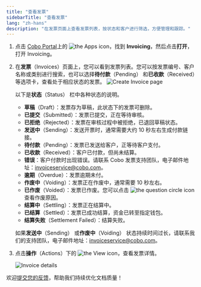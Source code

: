 ```yaml
---
title: "查看发票"
sidebarTitle: "查看发票"
lang: "zh-hans"
description: "在发票页面上查看发票列表，按状态和客户进行筛选，方便管理和跟踪。"
---
```

1. 点击 [Cobo Portal](https://portal.cobo.com/login)上的 <img src="/en/images/common/icon_apps.svg" className="icon" alt="the Apps icon"/>，找到 **Invoicing**，然后点击**打开**，打开 Invoicing。
2. 在**发票**（Invoices）页面上，您可以看到发票列表。您可以按发票编号、客户名称或类别进行搜索，也可以选择**待付款**（Pending） 和**已收款**（Received）等选项卡，查看处于相应状态的发票。
    <img src="/en/images/portal-apps/invoicing/view_invoices.png" className="screenshot_full_screen" alt="Create Invoice page"/>
    
    以下是**状态**（Status） 栏中各种状态的说明。

    - **草稿**（Draft）：发票存为草稿，此状态下的发票可删除。
    - **已提交**（Submitted）：发票已提交，正在等待审核。
    - **已拒绝**（Rejected）：发票在审核过程中被拒绝，已退回草稿状态。
    - **发送中**（Sending）：发送开票时，通常需要大约 10 秒左右生成付款链接。
    - **待付款**（Pending）：发票已发送给客户，正等待客户支付。
    - **已收款**（Received）：客户已付款，但尚未结算。
    - **错误**：客户付款时出现错误。请联系 Cobo 发票支持团队，电子邮件地址：[invoiceservice@cobo.com](mailto:invoiceservice@cobo.com)。
    - **逾期**（Overdue）：发票逾期未付。
    - **作废中**（Voiding）：发票正在作废中，通常需要 10 秒左右。
    - **已作废**（Voided）：发票已作废。您可以点击 <img src="/en/images/common/icon_question_circle.svg" className="icon" alt="the question circle icon"/> 查看作废原因。
    - **结算中**（Settling）：发票正在结算中。
    - **已结算**（Settled）：发票已成功结算，资金已转至指定钱包。
    - **结算失败**（Settlement Failed）：结算失败。

    <Note>如果**发送中**（Sending） 或**作废中**（Voiding） 状态持续时间过长，请联系我们的支持团队，电子邮件地址：[invoiceservice@cobo.com](mailto:invoiceservice@cobo.com)。</Note>

3. 点击**操作**（Actions）下的 <img src="/en/images/common/icon_view.svg" className="icon" alt="the View icon"/>，查看发票详情。 

    <img src="/en/images/portal-apps/invoicing/invoice_details.png" className="screenshot_full_screen" alt="Invoice details"/>
<Tip>欢迎[提交您的反馈](https://forms.zohopublic.com/cobo/form/DocumentFeedbackForm/formperma/QvLOhxJv1_JMsJ-1dleZ8Itb_7rzN-LtgvsDdxosoVI?referrername=manuals)，帮助我们持续优化文档质量！</Tip>
